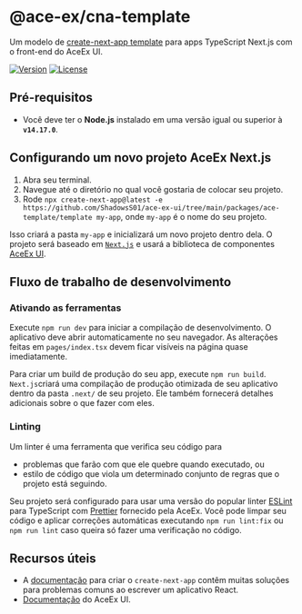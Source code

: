 
<Meta title="Packages/ace-template" />

# @ace-ex/cna-template

Um modelo de [create-next-app template](https://nextjs.org/docs/api-reference/create-next-app) para apps TypeScript Next.js com o front-end do AceEx UI.

[![Version](https://img.shields.io/npm/v/@ace-ex/react)](https://www.npmjs.com/package/@ace-ex/react) [![License](https://img.shields.io/badge/licence-MIT-blue)](https://github.com/ShadowsS01/ace-ex-ui/blob/main/packages/ace-template/LICENSE)

## Pré-requisitos

- Você deve ter o **Node.js** instalado em uma versão igual ou superior à **`v14.17.0`**.

## Configurando um novo projeto AceEx Next.js

1. Abra seu terminal.
2. Navegue até o diretório no qual você gostaria de colocar seu projeto.
3. Rode `npx create-next-app@latest -e https://github.com/ShadowsS01/ace-ex-ui/tree/main/packages/ace-template/template my-app`, onde `my-app` é o nome do seu projeto.

Isso criará a pasta `my-app` e inicializará um novo projeto dentro dela. O projeto será baseado em [`Next.js`](https://github.com/vercel/next.js/) e usará a biblioteca de componentes [AceEx UI](/docs/introduction-welcome--page).

## Fluxo de trabalho de desenvolvimento

### Ativando as ferramentas

Execute `npm run dev` para iniciar a compilação de desenvolvimento. O aplicativo deve abrir automaticamente no seu navegador. As alterações feitas em `pages/index.tsx` devem ficar visíveis na página quase imediatamente.

Para criar um build de produção do seu app, execute `npm run build`. `Next.js`criará uma compilação de produção otimizada de seu aplicativo dentro da pasta `.next/` de seu projeto. Ele também fornecerá detalhes adicionais sobre o que fazer com eles.

### Linting

Um linter é uma ferramenta que verifica seu código para

- problemas que farão com que ele quebre quando executado, ou
- estilo de código que viola um determinado conjunto de regras que o projeto está seguindo.

Seu projeto será configurado para usar uma versão do popular linter [ESLint](https://eslint.org) para TypeScript com [Prettier](https://prettier.io/) fornecido pela AceEx. Você pode limpar seu código e aplicar correções automáticas executando `npm run lint:fix` ou `npm run lint` caso queira só fazer uma verificação no código.

## Recursos úteis

- A [documentação](https://nextjs.org/docs#setup) para criar o `create-next-app` contêm muitas soluções para problemas comuns ao escrever um aplicativo React.
- [Documentação](/docs/introduction-welcome--page) do AceEx UI.
